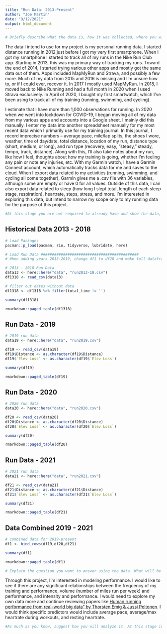 ```yaml
---
title: "Run Data: 2013-Present"
author: "Joe Martin"
date: "9/12/2021"
output: html_document
---
```

```r
# Briefly describe what the data is, how it was collected, where you will get (or got) it from. How many observations do you have, what was measured? Anything else important to report about the data?
```

The data I intend to use for my project is my personal running data. I started distance running in 2012 just before I got my very first smartphone. When I got my smartphone I started to track all of my runs in the Nike Run Club app. Starting in 2013, this was my primary way of tracking my runs. Toward the end of 2014, I started trying various other apps and mostly got the same data out of them. Apps included MapMyRun and Strava, and possibly a few more. Much of my data from 2015 and 2016 is missing and I’m unsure how to, or if I could ever, recover it. In 2017 I mostly used MapMyRun. In 2018, I moved back to  Nike Running and had a full month in 2020 when I used Strava exclusively. In April of 2020, I bought my first smartwatch, which I’ve been using to track all of my training (running, swimming, and cycling).

I estimate that I have more than 1,000 observations for running. In 2020 when we went into lockdown for COVID-19, I began moving all of my data from my various apps and accounts into a Google sheet. I mainly did this manually. I enter my data into another spreadsheet manually for my most recent data which I primarily use for my training journal. In this journal, I record imprecise numbers – average pace, mile/lap splits, the shoes I wore, weather, time of day/date, total distance, location of my run, distance type (short, medium, or long), and run type (recovery, easy, “steasy,” steady, tempo, track, distance). Along with this, I’ll also take notes about my run, like how I feel, thoughts about how my training is going, whether I’m feeling any pain or note any injuries, etc. With my Garmin watch, I have a Garmin Connect account, which automatically tracks data for me and saves to the cloud. When I export data related to my activities (running, swimming, and cycling all come together), Garmin gives me a .csv file with 36 variables, although some are empty or have 0 for all values. Outside of this data, I can also export data related to sleep (how long I slept total, length of each sleep stage, respiration), heartrate, steps, stress, and more. I’m interested in exploring this data, but intend to narrow my scope only to my running data for the purpose of this project. 

```r
#At this stage you are not required to already have and show the data, but if you do, even better. Then add a few lines of code which load the data and using some of the commands you learned about, provide summary descriptions of the data.
```

## Historical Data 2013 - 2018
```r
# Load Packages
pacman::p_load(pacman, rio, tidyverse, lubridate, here)

# Load Run Data ############################################
# When adding years 2013-2019, change df1 to df20 and make full dataframe out of all years

# 2013 - 2018 Run Data
data13 <- here::here("data", "run2013-18.csv")
df1318 <- read_csv(data13)

# filter out dates without data
df1318 <- df1318 %>% filter(total_time != '')

summary(df1318)

rmarkdown::paged_table(df1318)
```

## Run Data - 2019
```r
# 2019 run data
data19 <- here::here("data", "run2019.csv")

df19 <- read_csv(data19)
df19$Distance <- as.character(df19$Distance)
df19$`Elev Loss` <- as.character(df19$`Elev Loss`)

summary(df19)

rmarkdown::paged_table(df19)
```

## Run Data - 2020
```r
# 2020 run data
data20 <- here::here("data", "run2020.csv")

df20 <- read_csv(data20)
df20$Distance <- as.character(df20$Distance)
df20$`Elev Loss` <- as.character(df20$`Elev Loss`)

summary(df20)

rmarkdown::paged_table(df20)
```

## Run Data - 2021
```r
# 2021 run data
data21 <- here::here("data", "run2021.csv")

df21 <- read_csv(data21)
df21$Distance <- as.character(df21$Distance)
df21$`Elev Loss` <- as.character(df21$`Elev Loss`)

summary(df21)

rmarkdown::paged_table(df21)
```

## Data Combined 2019 - 2021
```r
# combined data for 2019-present
df1 <- bind_rows(df19,df20,df21)

summary(df1)

rmarkdown::paged_table(df1)
```

```r
# Explain the question you want to answer using the data. What will be your outcome(s) of interest (if any)? What (if any) specific predictors will you focus on? What relations/patterns are you looking for in the data?
```

Through this project, I'm interested in modeling performance. I would like to see if there are any significant relationships between the frequency of my training and performance, volume (number of miles run per week) and performance, and intensity and performance. I would need to explore my own data more and continue reviewing papers like <a href="https://www.nature.com/articles/s41467-020-18737-6">Human running performance from real-world big data" by Thorsten Emig & Jussi Peltonen</a>. I would think specific predictors would include average pace, average/max heartrate during workouts, and resting heartrate. 

```r
#As much as you know, suggest how you will analyze it. At this stage in the course, we haven’t covered analysis approaches yet, so you can keep things vague and non-technical here. 
```

